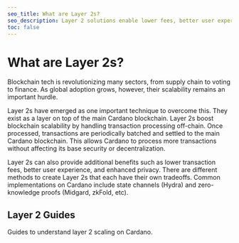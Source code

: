 ```yaml
---
seo_title: What are Layer 2s?
seo_description: Layer 2 solutions enable lower fees, better user experience, and updated scalability on the Cardano blockchain. Learn about Layer 2s and explore options.
toc: false
---
```



# What are Layer 2s?

Blockchain tech is revolutionizing many sectors, from supply chain to voting to finance. As global adoption grows, however, their scalability remains an important hurdle.

Layer 2s have emerged as one important technique to overcome this. They exist as a layer on top of the main Cardano blockchain. Layer 2s boost blockchain scalability by handling transaction processing off-chain. Once processed, transactions are periodically batched and settled to the main Cardano blockchain. This allows Cardano to process more transactions without affecting its base security or decentralization.

Layer 2s can also provide additional benefits such as lower transaction fees, better user experience, and enhanced privacy. There are different methods to create Layer 2s that each have their own tradeoffs. Common implementations on Cardano include state channels (Hydra) and zero-knowledge proofs (Midgard, zkFold, etc).

## Layer 2 Guides

Guides to understand layer 2 scaling on Cardano.

<DefaultDataTable projects={builders} filterBy="layer_2_guide" />
